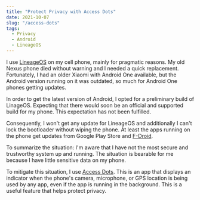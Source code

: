 ```yaml
---
title: "Protect Privacy with Access Dots"
date: 2021-10-07
slug: "/access-dots"
tags:
  - Privacy
  - Android
  - LineageOS
---
```


I use [LineageOS](https://lineageos.org/) on my cell phone, mainly for pragmatic reasons. My old Nexus phone died without warning and I needed a quick replacement. Fortunately, I had an older Xiaomi with Android One available, but the Android version running on it was outdated, so much for Android One phones getting updates.

In order to get the latest version of Android, I opted for a preliminary build of LinageOS. Expecting that there would soon be an official and supported build for my phone. This expectation has not been fulfilled.

Consequently, I won't get any update for LineageOS and additionally I can't lock the bootloader without wiping the phone. At least the apps running on the phone get updates from Google Play Store and [F-Droid](https://f-droid.org/).

To summarize the situation: I'm aware that I have not the most secure and trustworthy system up and running. The situation is bearable for me because I have little sensitive data on my phone. 

To mitigate this situation, I use [Access Dots](https://play.google.com/store/apps/details?id=you.in.spark.access.dots&hl=en_US&gl=US). This is an app that displays an indicator when the phone's camera, microphone, or GPS location is being used by any app, even if the app is running in the background. This is a useful feature that helps protect privacy.

